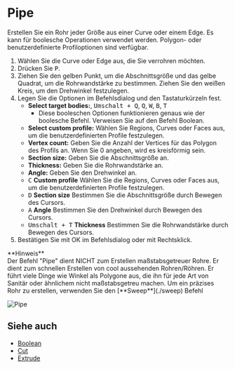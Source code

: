 
# Pipe

<Reference shortcut="P" command="Pipe" button="Rechts von der Befehlsleiste" />

Erstellen Sie ein Rohr jeder Größe aus einer Curve oder einem Edge. Es kann für boolesche Operationen verwendet werden. Polygon- oder benutzerdefinierte Profiloptionen sind verfügbar.

1. Wählen Sie die Curve oder Edge aus, die Sie verrohren möchten.
2. Drücken Sie <kbd>P</kbd>.
3. Ziehen Sie den gelben Punkt, um die Abschnittsgröße und das gelbe Quadrat, um die Rohrwandstärke zu bestimmen. Ziehen Sie den weißen Kreis, um den Drehwinkel festzulegen.
4. Legen Sie die Optionen im Befehlsdialog und den Tastaturkürzeln fest.
     - **Select target bodies:**, <kbd>Umschalt + Q</kbd>, <kbd>Q</kbd>, <kbd>W</kbd>, <kbd>B</kbd>, <kbd>T</kbd>
          - Diese booleschen Optionen funktionieren genaus wie der boolesche Befehl. Verweisen Sie auf den Befehl Boolean.
     - **Select custom profile:** Wählen Sie Regions, Curves oder Faces aus, um die benutzerdefinierten Profile festzulegen.
     - **Vertex count:** Geben Sie die Anzahl der Vertices für das Polygon des Profils an. Wenn Sie 0 angeben, wird es kreisförmig sein.
     - **Section size:** Geben Sie die Abschnittsgröße an.
     - **Thickness:** Geben Sie die Rohrwandstärke an.
     - **Angle:** Geben Sie den Drehwinkel an.
     - <kbd>C</kbd> **Custom profile** Wählen Sie die Regions, Curves oder Faces aus, um die benutzerdefinierten Profile festzulegen.
     - <kbd>D</kbd> **Section size** Bestimmen Sie die Abschnittsgröße durch Bewegen des Cursors.
     - <kbd>A</kbd> **Angle** Bestimmen Sie den Drehwinkel durch Bewegen des Cursors.
     - <kbd>Umschalt + T</kbd> **Thickness** Bestimmen Sie die Rohrwandstärke durch Bewegen des Cursors.
5. Bestätigen Sie mit OK im Befehlsdialog oder mit Rechtsklick.

<Callout emoji="❗">
**Hinweis**<br />
Der Befehl "Pipe" dient NICHT zum Erstellen maßstabsgetreuer Rohre. 
Er dient zum schnellen Erstellen von cool aussehenden Rohren/Röhren. 
Er führt viele Dinge wie Winkel als Polygone aus, die ihn für jede Art von Sanitär oder ähnlichem nicht maßstabsgetreu machen. 
Um ein präzises Rohr zu erstellen, verwenden Sie den [**Sweep**](./sweep) Befehl 
</Callout>

![Pipe](/img/pipe.gif)

## Siehe auch
- [Boolean](./boolean)
- [Cut](./cut)
- [Extrude](./extrude)
